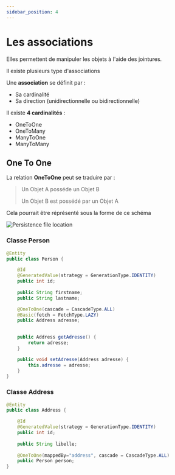 ```yaml
---
sidebar_position: 4
---
```


# Les associations

Elles permettent de manipuler les objets à l'aide des jointures.

Il existe plusieurs type d'associations

Une **association** se définit par :
- Sa cardinalité
- Sa direction (unidirectionnelle ou bidirectionnelle)

Il existe **4 cardinalités** : 
- OneToOne
- OneToMany
- ManyToOne
- ManyToMany

## One To One

La relation **OneToOne** peut se traduire par :

> Un Objet A posséde un Objet B
> 
> Un Objet B est possédé par un Objet A

Cela pourrait être réprésenté sous la forme de ce schéma

![Persistence file location](img/1_1_schema.png)

### Classe Person

```java
@Entity
public class Person {

	@Id
	@GeneratedValue(strategy = GenerationType.IDENTITY)
	public int id;
	
	public String firstname;
	public String lastname;

	@OneToOne(cascade = CascadeType.ALL)
	@Basic(fetch = FetchType.LAZY)
	public Address adresse;
	

	public Address getAdresse() {
		return adresse;
	}

	public void setAdresse(Address adresse) {
		this.adresse = adresse;
	}
}
```

### Classe Address

```java
@Entity
public class Address {

	@Id
	@GeneratedValue(strategy = GenerationType.IDENTITY)
	public int id;
	
	public String libelle;
	
	@OneToOne(mappedBy="address", cascade = CascadeType.ALL)
	public Person person;
}
```